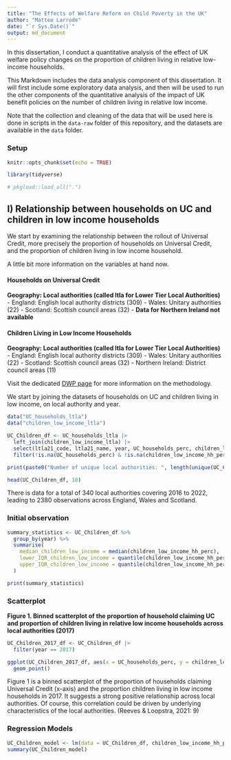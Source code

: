 ```yaml
---
title: "The Effects of Welfare Reform on Child Poverty in the UK"
author: "Matteo Larrode"
date: "`r Sys.Date()`"
output: md_document
---
```


In this dissertation, I conduct a quantitative analysis of the effect of UK welfare policy changes on the proportion of children living in relative low-income households. 

This Markdown includes the data analysis component of this dissertation. It will first include some exploratory data analysis, and then will be used to run the other components of the quantitative analysis of the impact of UK benefit policies on the number of children living in relative low income. 

Note that the collection and cleaning of the data that will be used here is done in scripts in the `data-raw` folder of this repository, and the datasets are available in the `data` folder. 

### Setup

```r
knitr::opts_chunk$set(echo = TRUE)
```

```r
library(tidyverse)

# pkgload::load_all(".")
```

##  I) Relationship between households on UC and children in low income households

We start by examining the relationship between the rollout of Universal Credit, more precisely the proportion of households on Universal Credit, and the proportion of children living in low income household. 

A little bit more information on the variables at hand now.

#### Households on Universal Credit


**Geography: Local authorities (called ltla for Lower Tier Local Authorities)**
- England: English local authority districts (309)
- Wales: Unitary authorities (22)
- Scotland: Scottish council areas (32)
- **Data for Northern Ireland not available**



#### Children Living in Low Income Households

**Geography: Local authorities (called ltla for Lower Tier Local Authorities)**
- England: English local authority districts (309)
- Wales: Unitary authorities (22)
- Scotland: Scottish council areas (32)
- Northern Ireland: District council areas (11)




Visit the dedicated [DWP page](https://www.gov.uk/government/publications/children-in-low-income-families-local-area-statistics-background-information-and-methodology/background-information-and-methodology-children-in-low-income-families-local-area-statistics) for more information on the methodology. 


We start by joining the datasets of households on UC and children living in low income, on local authority and year.

```r
data("UC_households_ltla")
data("children_low_income_ltla")

UC_Children_df <- UC_households_ltla |>
  left_join(children_low_income_ltla) |>
  select(ltla21_code, ltla21_name, year, UC_households_perc, children_low_income_hh_perc) |> 
  filter(!is.na(UC_households_perc) & !is.na(children_low_income_hh_perc))

print(paste0("Number of unique local authorities: ", length(unique(UC_Children_df$ltla21_code))))

head(UC_Children_df, 10)
```
There is data for a total of 340 local authorities covering 2016 to 2022, leading to 2380 observations across England, Wales and Scotland.

### Initial observation
```r
summary_statistics <- UC_Children_df %>%
  group_by(year) %>%
  summarise(
    median_children_low_income = median(children_low_income_hh_perc),
    lower_IQR_children_low_income = quantile(children_low_income_hh_perc, 0.25),
    upper_IQR_children_low_income = quantile(children_low_income_hh_perc, 0.75)
  )

print(summary_statistics)

```


### Scatterplot

**Figure 1. Binned scatterplot of the proportion of household claiming UC and proportion of children living in relative low income households across local authorities (2017)**

```r
UC_Children_2017_df <- UC_Children_df |>
  filter(year == 2017)

ggplot(UC_Children_2017_df, aes(x = UC_households_perc, y = children_low_income_hh_perc)) +
  geom_point()
```

Figure 1 is a binned scatterplot of the proportion of households claiming Universal Credit (x-axis) and the proportion children living in low income households in 2017. It suggests a strong positive relationship across local authorities. Of course, this correlation could be driven by underlying characteristics of the local authorities. (Reeves & Loopstra, 2021: 9)


### Regression Models 

```r
UC_Children_model <- lm(data = UC_Children_df, children_low_income_hh_perc ~ UC_households_perc)
summary(UC_Children_model)

```